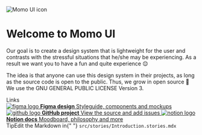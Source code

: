 
<Meta title="Introduction" />

<style>{`
  .subheading {
    --mediumdark: '#999999';
    font-weight: 900;
    font-size: 13px;
    color: #999;
    letter-spacing: 6px;
    line-height: 24px;
    text-transform: uppercase;
    margin-bottom: 12px;
    margin-top: 40px;
  }

  .link-list {
    display: grid;
    grid-template-columns: 1fr;
    grid-template-rows: 1fr 1fr;
    row-gap: 10px;
  }

  @media (min-width: 620px) {
    .link-list {
      row-gap: 20px;
      column-gap: 20px;
      grid-template-columns: 1fr 1fr;
    }
  }

  @media all and (-ms-high-contrast:none) {
  .link-list {
      display: -ms-grid;
      -ms-grid-columns: 1fr 1fr;
      -ms-grid-rows: 1fr 1fr;
    }
  }

  .link-item {
    display: block;
    padding: 20px 30px 20px 15px;
    border: 1px solid #00000010;
    border-radius: 5px;
    transition: background 150ms ease-out, border 150ms ease-out, transform 150ms ease-out;
    color: #333333;
    display: flex;
    align-items: flex-start;
  }

  .link-item:hover {
    border-color: #1EA7FD50;
    transform: translate3d(0, -3px, 0);
    box-shadow: rgba(0, 0, 0, 0.08) 0 3px 10px 0;
  }

  .link-item:active {
    border-color: #1EA7FD;
    transform: translate3d(0, 0, 0);
  }

  .link-item strong {
    font-weight: 700;
    display: block;
    margin-bottom: 2px;
  }
  
  .link-item img {
    height: 40px;
    width: 40px;
    margin-right: 15px;
    flex: none;
  }

  .link-item span {
    font-size: 14px;
    line-height: 20px;
  }

  .tip {
    display: inline-block;
    border-radius: 1em;
    font-size: 11px;
    line-height: 12px;
    font-weight: 700;
    background: #E7FDD8;
    color: #66BF3C;
    padding: 4px 12px;
    margin-right: 10px;
    vertical-align: top;
  }

  .tip-wrapper {
    font-size: 13px;
    line-height: 20px;
    margin-top: 40px;
    margin-bottom: 40px;
  }

  .tip-wrapper code {
    font-size: 12px;
    display: inline-block;
  }

  .momo-ui-logo {
    margin-bottom: 2em;
    display: block;
  }
  
`}</style>

<img className="momo-ui-logo" src={Momo} alt="Momo UI icon" />

# Welcome to Momo UI

Our goal is to create a design system that is lightweight for the user and contrasts with the stressful situations that he/she may be experiencing. As a result we want you to have a fun and quite experience 😌

The idea is that anyone can use this design system in their projects, as long as the source code is open to the public. Thus, we grow in open source 🥰 We use the GNU GENERAL PUBLIC LICENSE Version 3.

<div className="subheading">Links</div>

<div className="link-list">
  <a
    className="link-item"
    href="https://www.figma.com/file/rklQrboFKvdMt5HW0sqOgN/Momo---Styleguide?node-id=150%3A1"
    target="_blank"
  >
    <img src={Figma} alt="figma logo" />
    <span>
      <strong>Figma design</strong>
      Styleguide, components and mockups
    </span>
  </a>
  <a
    className="link-item"
    href="https://github.com/super-y-s-developers/momo-ui"
    target="_blank"
  >
    <img src={Github} alt="github logo" />
    <span>
      <strong>GitHub project</strong>
      View the source and add issues
    </span>
  </a>
  <a
    className="link-item"
    href="https://www.notion.so/Momo-Design-System-bbb3eed9a14c41e587e786c0cc58d7d7"
    target="_blank"
  >
    <img src={Notion} alt="notion logo" />
    <span>
      <strong>Notion docs</strong>
      Moodboard, philosophy and more
    </span>
  </a>
</div>

<div className="tip-wrapper">
  <span className="tip">Tip</span>Edit the Markdown in{" "}
  <code>src/stories/Introduction.stories.mdx</code>
</div>
